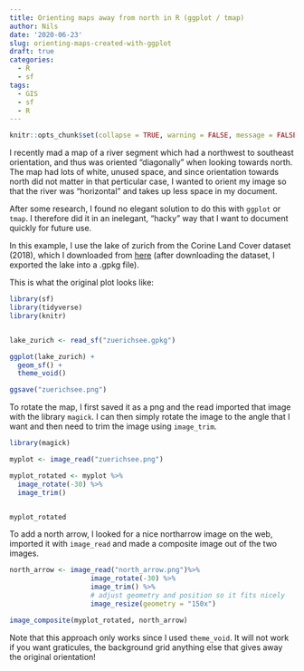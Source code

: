 ```yaml
---
title: Orienting maps away from north in R (ggplot / tmap)
author: Nils
date: '2020-06-23'
slug: orienting-maps-created-with-ggplot
draft: true
categories:
  - R
  - sf
tags:
  - GIS
  - sf
  - R
---
```



```r
knitr::opts_chunk$set(collapse = TRUE, warning = FALSE, message = FALSE, out.width="100%")
```


I recently mad a map of a river segment which had a northwest to southeast orientation, and thus was oriented "diagonally" when looking towards north. The map had lots of white, unused space, and since orientation towards north did not matter in that perticular case, I wanted to orient my image so that the river was "horizontal" and takes up less space in my document. 

After some research, I found no elegant solution to do this with `ggplot` or `tmap`. I therefore did it in an inelegant, "hacky" way that I want to document quickly for future use.

In this example, I use the lake of zurich from the Corine Land Cover dataset (2018), which I downloaded from [here](https://www.wsl.ch/de/projekte/corine-schweiz.html) (after downloading the dataset, I exported the lake into a .gpkg file).

This is what the original plot looks like:

```r

library(sf)
library(tidyverse)
library(knitr)


lake_zurich <- read_sf("zuerichsee.gpkg")

ggplot(lake_zurich) + 
  geom_sf() +
  theme_void()

ggsave("zuerichsee.png")

```

To rotate the map, I first saved it as a png and the read imported that image with the library `magick`. I can then simply rotate the image to the angle that I want and then need to trim the image using `image_trim`. 
```r

library(magick)

myplot <- image_read("zuerichsee.png")

myplot_rotated <- myplot %>%
  image_rotate(-30) %>%
  image_trim()


myplot_rotated
```

To add a north arrow, I looked for a nice northarrow image on the web, imported it with `image_read` and made a composite image out of the two images.

```r

north_arrow <- image_read("north_arrow.png")%>%
                    image_rotate(-30) %>%
                    image_trim() %>%
                    # adjust geometry and position so it fits nicely
                    image_resize(geometry = "150x")

image_composite(myplot_rotated, north_arrow)


```

Note that this approach only works since I used `theme_void`. It will not work if you want graticules, the background grid anything else that gives away the original orientation!
